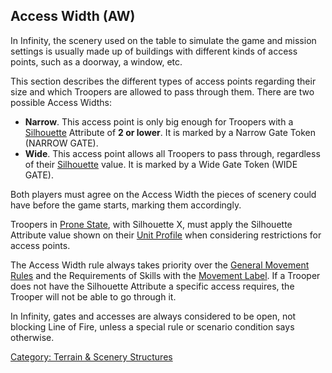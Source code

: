 {{section-terrain-and-scenery-section}}


== Access Width (AW) ==

In Infinity, the scenery used on the table to simulate the game and mission settings is usually made up of buildings with different kinds of access points, such as a doorway, a window, etc.

This section describes the different types of access points regarding their size and which Troopers are allowed to pass through them. There are two possible Access Widths:
* '''Narrow'''. This access point is only big enough for Troopers with a [[Silhouette]] Attribute of '''2 or lower'''. It is marked by a Narrow Gate Token (NARROW GATE).
* '''Wide'''. This access point allows all Troopers to pass through, regardless of their [[Silhouette]] value. It is marked by a Wide Gate Token (WIDE GATE).

Both players must agree on the Access Width the pieces of scenery could have before the game starts, marking them accordingly.


{{Remember-start}}
Troopers in [[Prone State]], with Silhouette X, must apply the Silhouette Attribute value shown on their [[Unit Profile]] when considering restrictions for access points.
{{remember-end}}


{{Important-start}}
The Access Width rule always takes priority over the [[General Movement Rules]] and the Requirements of Skills with the [[Movement Label]]. If a Trooper does not have the Silhouette Attribute a specific access requires, the Trooper will not be able to go through it.
{{important-end}}


{{greybox-start}}
In Infinity, gates and accesses are always considered to be open, not blocking Line of Fire, unless a special rule or scenario condition says otherwise. 
{{greybox-end}}





[[Category: Terrain & Scenery Structures]]